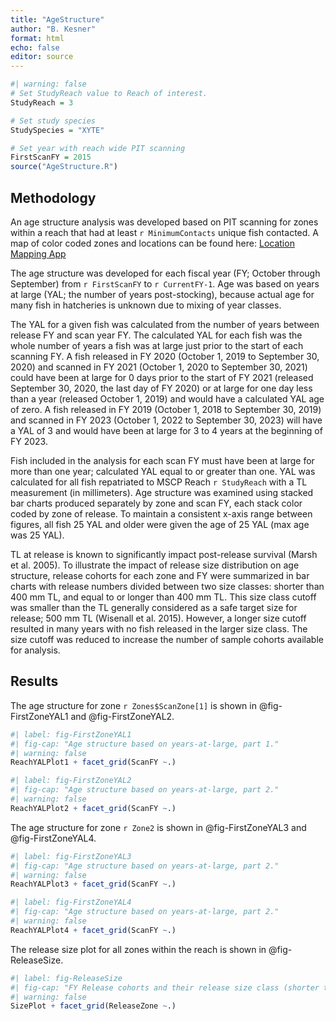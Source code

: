 ```yaml
---
title: "AgeStructure"
author: "B. Kesner"
format: html
echo: false
editor: source
---
```


```r
#| warning: false
# Set StudyReach value to Reach of interest.
StudyReach = 3

# Set study species
StudySpecies = "XYTE"

# Set year with reach wide PIT scanning
FirstScanFY = 2015
source("AgeStructure.R")
```

## Methodology

An age structure analysis was developed based on PIT scanning for zones within a reach that had at least `r MinimumContacts` unique fish contacted. A map of color coded zones and locations can be found here: [Location Mapping App](https://brian-kesner.shinyapps.io/LocationMapping/)

The age structure was developed for each fiscal year (FY; October through September) from `r FirstScanFY` to `r CurrentFY-1`. Age was based on years at large (YAL; the number of years post-stocking), because actual age for many fish in hatcheries is unknown due to mixing of year classes.

The YAL for a given fish was calculated from the number of years between release FY and scan year FY. The calculated YAL for each fish was the whole number of years a fish was at large just prior to the start of each scanning FY. A fish released in FY 2020 (October 1, 2019 to September 30, 2020) and scanned in FY 2021 (October 1, 2020 to September 30, 2021) could have been at large for 0 days prior to the start of FY 2021 (released September 30, 2020, the last day of FY 2020) or at large for one day less than a year (released October 1, 2019) and would have a calculated YAL age of zero. A fish released in FY 2019 (October 1, 2018 to September 30, 2019) and scanned in FY 2023 (October 1, 2022 to September 30, 2023) will have a YAL of 3 and would have been at large for 3 to 4 years at the beginning of FY 2023.

Fish included in the analysis for each scan FY must have been at large for more than one year; calculated YAL equal to or greater than one. YAL was calculated for all fish repatriated to MSCP Reach `r StudyReach` with a TL measurement (in millimeters). Age structure was examined using stacked bar charts produced separately by zone and scan FY, each stack color coded by zone of release. To maintain a consistent x-axis range between figures, all fish 25 YAL and older were given the age of 25 YAL (max age was 25 YAL).

TL at release is known to significantly impact post-release survival (Marsh et al. 2005). To illustrate the impact of release size distribution on age structure, release cohorts for each zone and FY were summarized in bar charts with release numbers divided between two size classes: shorter than 400 mm TL, and equal to or longer than 400 mm TL. This size class cutoff was smaller than the TL generally considered as a safe target size for release; 500 mm TL (Wisenall et al. 2015). However, a longer size cutoff resulted in many years with no fish released in the larger size class. The size cutoff was reduced to increase the number of sample cohorts available for analysis.

## Results

The age structure for zone `r Zones$ScanZone[1]` is shown in @fig-FirstZoneYAL1 and @fig-FirstZoneYAL2.

```r
#| label: fig-FirstZoneYAL1
#| fig-cap: "Age structure based on years-at-large, part 1."
#| warning: false
ReachYALPlot1 + facet_grid(ScanFY ~.)

```

```r
#| label: fig-FirstZoneYAL2
#| fig-cap: "Age structure based on years-at-large, part 2."
#| warning: false
ReachYALPlot2 + facet_grid(ScanFY ~.)

```

The age structure for zone `r Zone2` is shown in @fig-FirstZoneYAL3 and @fig-FirstZoneYAL4.

```r
#| label: fig-FirstZoneYAL3
#| fig-cap: "Age structure based on years-at-large, part 2."
#| warning: false
ReachYALPlot3 + facet_grid(ScanFY ~.)
```

```r
#| label: fig-FirstZoneYAL4
#| fig-cap: "Age structure based on years-at-large, part 2."
#| warning: false
ReachYALPlot4 + facet_grid(ScanFY ~.)
```

The release size plot for all zones within the reach is shown in @fig-ReleaseSize.

```r
#| label: fig-ReleaseSize
#| fig-cap: "FY Release cohorts and their release size class (shorter than 400 mm TL or 400 mm TL and longer)."
#| warning: false
SizePlot + facet_grid(ReleaseZone ~.)
```
